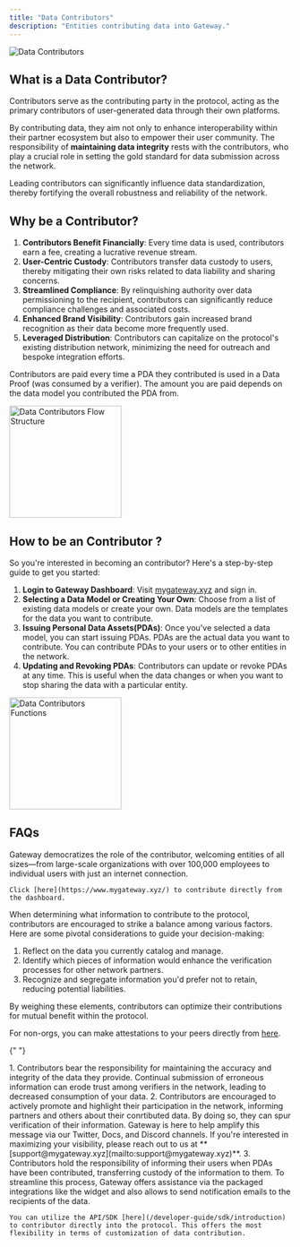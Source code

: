 ```yaml
---
title: "Data Contributors"
description: "Entities contributing data into Gateway."
---
```


![Data Contributors](/assets/roles/dataContributors.png)

## What is a Data Contributor?

Contributors serve as the contributing party in the protocol, acting as the primary contributors of user-generated data through their own platforms.

By contributing data, they aim not only to enhance interoperability within their partner ecosystem but also to empower their user community. The responsibility of **maintaining data integrity** rests with the contributors, who play a crucial role in setting the gold standard for data submission across the network.

Leading contributors can significantly influence data standardization, thereby fortifying the overall robustness and reliability of the network.

## Why be a Contributor?

1. **Contributors Benefit Financially**: Every time data is used, contributors earn a fee, creating a lucrative revenue stream.
2. **User-Centric Custody**: Contributors transfer data custody to users, thereby mitigating their own risks related to data liability and sharing concerns.
3. **Streamlined Compliance**: By relinquishing authority over data permissioning to the recipient, contributors can significantly reduce compliance challenges and associated costs.
4. **Enhanced Brand Visibility**: Contributors gain increased brand recognition as their data become more frequently used.
5. **Leveraged Distribution**: Contributors can capitalize on the protocol's existing distribution network, minimizing the need for outreach and bespoke integration efforts.

Contributors are paid every time a PDA they contributed is used in a Data Proof (was consumed by a verifier). The amount you are paid depends on the data model you contributed the PDA from.

<img
  height="200"
  src="/assets/roles/dataContributors-flow-structure.png"
  alt="Data Contributors Flow Structure"
/>

## How to be an Contributor ?

So you're interested in becoming an contributor? Here's a step-by-step guide to get you started:

1. **Login to Gateway Dashboard**: Visit [mygateway.xyz](https://mygateway.xyz) and sign in.
2. **Selecting a Data Model or Creating Your Own**: Choose from a list of existing data models or create your own. Data models are the templates for the data you want to contribute.
3. **Issuing Personal Data Assets(PDAs)**: Once you've selected a data model, you can start issuing PDAs. PDAs are the actual data you want to contribute. You can contribute PDAs to your users or to other entities in the network.
4. **Updating and Revoking PDAs**: Contributors can update or revoke PDAs at any time. This is useful when the data changes or when you want to stop sharing the data with a particular entity.

<img
  height="200"
  src="/assets/roles/dataContributors-functions.png"
  alt="Data Contributors Functions"
/>

## FAQs

<AccordionGroup>
  <Accordion title="Who can contribute data?">
    Gateway democratizes the role of the contributor, welcoming entities of all sizes—from large-scale organizations with over 100,000 employees to individual users with just an internet connection.

    Click [here](https://www.mygateway.xyz/) to contribute directly from the dashboard.

  </Accordion>

  <Accordion title="What information should I contribute?">

When determining what information to contribute to the protocol, contributors are encouraged to strike a balance among various factors. Here are some pivotal considerations to guide your decision-making:

1. Reflect on the data you currently catalog and manage.
2. Identify which pieces of information would enhance the verification processes for other network partners.
3. Recognize and segregate information you'd prefer not to retain, reducing potential liabilities.

By weighing these elements, contributors can optimize their contributions for mutual benefit within the protocol.

For non-orgs, you can make attestations to your peers directly from [here](https://www.mygateway.xyz/).

  </Accordion>

{" "}

<Accordion title="What is the contributor responsible/liable for?">
  1. Contributors bear the responsibility for maintaining the accuracy and
  integrity of the data they provide. Continual submission of erroneous
  information can erode trust among verifiers in the network, leading to
  decreased consumption of your data. 2. Contributors are encouraged to actively
  promote and highlight their participation in the network, informing partners
  and others about their conrtibuted data. By doing so, they can spur
  verification of their information. Gateway is here to help amplify this
  message via our Twitter, Docs, and Discord channels. If you're interested in
  maximizing your visibility, please reach out to us at
  **[support@mygateway.xyz](mailto:support@mygateway.xyz)**. 3. Contributors
  hold the responsibility of informing their users when PDAs have been
  contributed, transferring custody of the information to them. To streamline
  this process, Gateway offers assistance via the packaged integrations like the
  widget and also allows to send notification emails to the recipients of the
  data.
</Accordion>

  <Accordion title="How can I contributor data directly through the protocol?">

    You can utilize the API/SDK [here](/developer-guide/sdk/introduction) to contributor directly into the protocol. This offers the most flexibility in terms of customization of data contribution.

  </Accordion>

</AccordionGroup>
